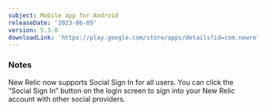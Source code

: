 ```yaml
---
subject: Mobile app for Android
releaseDate: '2023-06-05'
version: 5.3.0
downloadLink: 'https://play.google.com/store/apps/details?id=com.newrelic.rpm'
---
```


### Notes

New Relic now supports Social Sign In for all users.  You can click the “Social Sign In” button on the login screen to sign into your New Relic account with other social providers.

